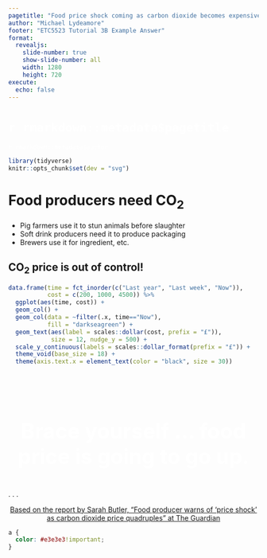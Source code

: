 ```yaml
---
pagetitle: "Food price shock coming as carbon dioxide becomes expensive"
author: "Michael Lydeamore"
footer: "ETC5523 Tutorial 3B Example Answer"
format: 
  revealjs:
    slide-number: true
    show-slide-number: all
    width: 1280
    height: 720
execute:
  echo: false
---
```


# [`r rmarkdown::metadata$pagetitle`]{style="color:white;"} {#title-slide background-color="rgb(143, 188, 143)" }

[`r rmarkdown::metadata$author`]{style="color:white;"}

```r
library(tidyverse)
knitr::opts_chunk$set(dev = "svg")
```



# Food producers need CO<sub>2</sub>

::: notes

* Pig farmers use it to stun animals before slaughter
* Soft drink producers need it to produce packaging
* Brewers use it for ingredient, etc.

:::


## CO<sub>2</sub> price is out of control!


```r
data.frame(time = fct_inorder(c("Last year", "Last week", "Now")),
           cost = c(200, 1000, 4500)) %>% 
  ggplot(aes(time, cost)) +
  geom_col() + 
  geom_col(data = ~filter(.x, time=="Now"),
           fill = "darkseagreen") + 
  geom_text(aes(label = scales::dollar(cost, prefix = "£")),
            size = 12, nudge_y = 500) +
  scale_y_continuous(labels = scales::dollar_format(prefix = "£")) +
  theme_void(base_size = 18) +
  theme(axis.text.x = element_text(color = "black", size = 30))
```



## {background-color="rgb(143, 188, 143)"}

<br><br>

<center style="font-size:3em; color: white; font-weight:bold;">

Brace yourself ... food price is going to go up.

</center>

. . . 

<center>
[Based on the report by Sarah Butler, "Food producer warns of ‘price shock’ as carbon dioxide price quadruples" at The Guardian ](https://www.theguardian.com/business/2022/sep/02/food-producer-warns-of-price-shock-as-carbon-dioxide-price-quadruples)
</center>

```css
a {
  color: #e3e3e3!important;
}
```

